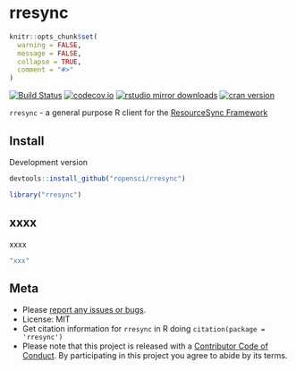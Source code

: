 rresync
=======

```r
knitr::opts_chunk$set(
  warning = FALSE,
  message = FALSE,
  collapse = TRUE,
  comment = "#>"
)
```

[![Build Status](https://travis-ci.org/ropensci/rresync.svg?branch=master)](https://travis-ci.org/ropensci/rresync)
[![codecov.io](https://codecov.io/github/ropensci/rresync/coverage.svg?branch=master)](https://codecov.io/github/ropensci/rresync?branch=master)
[![rstudio mirror downloads](http://cranlogs.r-pkg.org/badges/rresync)](https://github.com/metacran/cranlogs.app)
[![cran version](http://www.r-pkg.org/badges/version/rresync)](https://cran.r-project.org/package=rresync)

`rresync` - a general purpose R client for the [ResourceSync Framework](http://www.openarchives.org/rs/1.1/resourcesync)


## Install

Development version

```r
devtools::install_github("ropensci/rresync")
```

```r
library("rresync")
```

## xxxx

xxxx

```r
"xxx"
```

## Meta

* Please [report any issues or bugs](https://github.com/ropensci/rresync/issues).
* License: MIT
* Get citation information for `rresync` in R doing `citation(package = 'rresync')`
* Please note that this project is released with a [Contributor Code of Conduct](CODE_OF_CONDUCT.md). By participating in this project you agree to abide by its terms.

[docs]: http://apiv3.iucnredlist.org/api/v3/docs
[token]: http://apiv3.iucnredlist.org/api/v3/token
